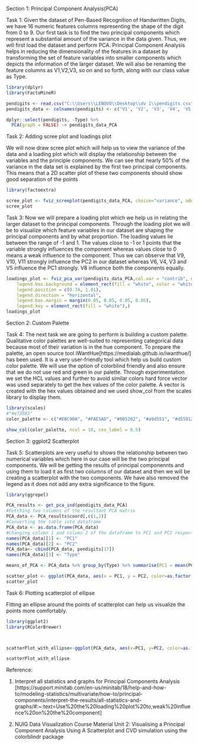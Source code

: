 
Section 1: Principal Component Analysis(PCA)

Task 1: Given the dataset of Pen-Based Recognition of Handwritten Digits, we have 16 numeric features columns representing the shape of the digit from 0 to 9. Our first task is to find the two principal components which represent a substantial amount of the variance in the data given. Thus, we will first load the dataset and perform PCA. Principal Component Analysis helps in reducing the dimensionality of the features in a dataset by transforming the set of feature variables into smaller components which depicts the information of the larger dataset. We will also be renaming the feature columns as V1,V2,V3, so on and so forth, along with our class value as Type.

```{r}
library(dplyr)
library(FactoMineR)

pendigits <- read.csv("C:\\Users\\LENOVO\\Desktop\\dv 1\\pendigits.csv", header = F)
pendigits_data <- colnames(pendigits) <- c('V1', 'V2', 'V3', 'V4', 'V5', 'V6', 'V7', 'V8', 'V9', 'V10', 'V11', 'V12', 'V13', 'V14', 'V15','V16', 'Type')

dplyr::select(pendigits, -Type) %>% 
  PCA(graph = FALSE) -> pendigits_data_PCA

```

Task 2: Adding scree plot and loadings plot 

We will now draw scree plot which will help us to view the variance of the data and a loading plot which will display the relationship between the variables and the principle components. We can see that nearly 50% of the variance in the data set is explained by the first two principal components. This means that a 2D scatter plot of these two components should show good separation of the points

```{r}
library(factoextra)

scree_plot <- fviz_screeplot(pendigits_data_PCA, choice="variance", addlabels = TRUE,)
scree_plot 

```
Task 3: Now we will prepare a loading plot which we help us in relating the larger dataset to the principal components. Through the loading plot we will be to visualize which feature variables in our dataset are shaping the principal components and by what proportion. The loading values lie between the range of -1 and 1. The values close to -1 or 1 points that the variable strongly influences the component whereas values close to 0 means a weak influence to the component. 
  Thus we can observe that V9, V10, V11 strongly influence the PC2 in our dataset whereas  V6, V4, V3 and V5 influence the PC1 strongly. V8 influence both the components equally.

```{r}
loadings_plot <- fviz_pca_var(pendigits_data_PCA,col.var = "contrib", gradient.cols = c("#00AFBB", "#E7B800", "#FC4E07"), repel = TRUE) + xlab("PC1") + ylab("PC2") + ylim(c(-1,1.1))+ ggtitle("PCA Loadings Plot") + theme(
    legend.box.background = element_rect(fill = "white", color = "white"),
    legend.position = c(0.74, 1.01),
    legend.direction = "horizontal",
    legend.box.margin = margin(0.05, 0.05, 0.05, 0.05),
    legend.key = element_rect(fill = "white"),)
loadings_plot

```


Section 2: Custom Palette

Task 4: The next task we are going to perform is building a custom palette. Qualitative color palettes are well-suited to representing categorical data because most of their variation is in the hue component. To prepare the palette, an open source tool iWantHue[https://medialab.github.io/iwanthue/] has been used. It is a very user-friendly tool which help us build custom color palette. We will use the option of colorblind friendly and also ensure that we do not use red and green in our palette. Through experimentation we set the HCL values and further to avoid similar colors hard force vector was used separately to get the hex values of the color palette. A vector is created with the hex values obtained and we used show_col from the scales library to display them.

```{r}
library(scales)
#"#e73983"
color_palette <- c("#EBC90A", "#FAE5AD", "#005202", "#a9d551", "#d55912", "#00b07b", "#9c3169", "#b75c40", "#6f4c85", "#ff96c0")

show_col(color_palette, ncol = 10, cex_label = 0.5)

```
Section 3: ggplot2 Scatterplot

Task 5: Scatterplots are very useful to shows the relationship between two numerical variables which here in our case will be the two principal components. We will be getting the results of principal componennts and using them to load it as first two columns of our dataset and then we will be creating a scatterplot with the two components. We have also removed the legend as it does not add any extra significance to the figure.

```{r}
library(ggrepel)

PCA_results <- get_pca_ind(pendigits_data_PCA)
#Fetching two columns of the resultant PCA matrix
PCA_data <- PCA_results$coord[,c(1,2)]
#Converting the table into dataframe
PCA_data <- as.data.frame(PCA_data)
#Changing column 1 and column 2 of the dataframe to PC1 and PC2 respectively
names(PCA_data)[1] <- "PC1"
names(PCA_data)[2] <- "PC2"
PCA_data<- cbind(PCA_data, pendigits[17])
names(PCA_data)[3] <- "Type"

means_of_PCA <- PCA_data %>% group_by(Type) %>% summarise(PC1 = mean(PC1), PC2 = mean(PC2))

scatter_plot <- ggplot(PCA_data, aes(x = PC1, y = PC2, color=as.factor(Type))) + geom_point(size=1, alpha = 0.8) + scale_fill_manual(values=color_palette) + scale_colour_manual(values = color_palette) + geom_label_repel(data = means_of_PCA, size = 4.5, aes(x = PC1, y = PC2, label = Type), alpha=2.2) + theme_minimal()  + theme(legend.position = "none")
scatter_plot

```
Task 6: Plotting scatterplot of ellipse 

Fitting an ellipse around the points of scatterplot can help us visualize the points more comfortably.


```{r}
library(ggplot2)
library(RColorBrewer)



scatterPlot_with_ellipse<-ggplot(PCA_data, aes(x=PC1, y=PC2, color=as.factor(Type))) + geom_point(size=0.8, alpha = 0.4) + scale_fill_manual(values = color_palette) + scale_colour_manual(values = color_palette) + stat_ellipse(geom = "polygon",type = "t",size = 0.2, aes(fill = as.factor(Type)), alpha = 0.05) + geom_label_repel(data = means_of_PCA, size = 4.5, aes(x = PC1, y = PC2, label = Type), alpha=2.2) + theme_minimal() + theme(legend.position = "none")

scatterPlot_with_ellipse

```

Reference:

1. Interpret all statistics and graphs for Principal Components Analysis
[https://support.minitab.com/en-us/minitab/18/help-and-how-to/modeling-statistics/multivariate/how-to/principal-components/interpret-the-results/all-statistics-and-graphs/#:~:text=Use%20the%20loading%20plot%20to,weak%20influence%20on%20the%20component]

2. NUIG Data Visualization Course Material Unit 2: Visualising a Principal Component Analysis Using A Scatterplot and CVD simulation using the colorblindr package